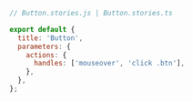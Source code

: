 ```js
// Button.stories.js | Button.stories.ts

export default {
  title: 'Button',
  parameters: {
    actions: {
      handles: ['mouseover', 'click .btn'],
    },
  },
};
```